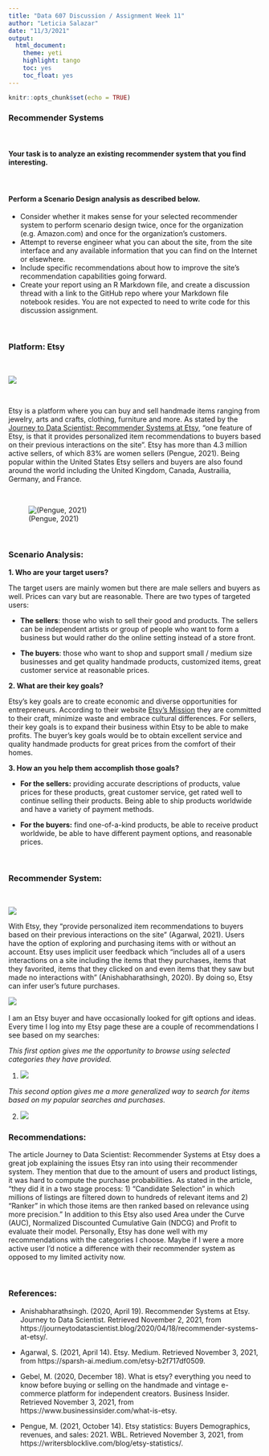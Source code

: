 ```yaml
---
title: "Data 607 Discussion / Assignment Week 11"
author: "Leticia Salazar"
date: "11/3/2021"
output:
  html_document:
    theme: yeti
    highlight: tango
    toc: yes
    toc_float: yes
---
```


```r
knitr::opts_chunk$set(echo = TRUE)
```

### **Recommender Systems**

$~$

#### **Your task is to analyze an existing recommender system that you find interesting.**

$~$

#### **Perform a Scenario Design analysis as described below.**  
* Consider whether it makes sense for your selected recommender system to perform scenario design twice, once for the organization (e.g. Amazon.com) and once for the organization's customers. 
* Attempt to reverse engineer what you can about the site, from the site interface and any available information that you can find on the Internet or elsewhere.
* Include specific recommendations about how to improve the site's recommendation capabilities going forward. 
* Create your report using an R Markdown file, and create a discussion thread with a link to the GitHub repo where your Markdown file notebook resides.  You are not expected to need to write code for this discussion assignment.

$~$




### **Platform: Etsy**
$~$

![](/Users/letiix3/Desktop/Data-607/Week_11_HWK/Pictures/etsy_homepage.png)

$~$

Etsy is a platform where you can buy and sell handmade items ranging from jewelry, arts and crafts, clothing, furniture and more. As stated by the [Journey to Data Scientist: Recommender Systems at Etsy](https://journeytodatascientist.blog/2020/04/18/recommender-systems-at-etsy/), "one feature of Etsy, is that it provides personalized item recommendations to buyers based on their previous interactions on the site". Etsy has more than 4.3 million active sellers, of which 83% are women sellers (Pengue, 2021). Being popular within the United States Etsy sellers and buyers are also found around the world including the United Kingdom, Canada, Austrailia, Germany, and France.

$~$

![(Pengue, 2021)](/Users/letiix3/Desktop/Data-607/Week_11_HWK/Pictures/etsy_world.png)


$~$

### **Scenario Analysis:**

**1. Who are your target users?**

The target users are mainly women but there are male sellers and buyers as well. Prices can vary but are reasonable. There are two types of targeted users:

* **The sellers**: those who wish to sell their good and products. The sellers can be independent artists or group of people who want to form a business but would rather do the online setting instead of a store front.

* **The buyers**: those who want to shop and support small / medium size businesses and get quality handmade products, customized items, great customer service at reasonable prices. 


**2. What are their key goals?**

Etsy's key goals are to create economic and diverse opportunities for entrepreneurs. According to their website [Etsy's Mission](https://www.etsy.com/mission) they are committed to their craft, minimize waste and embrace cultural differences. For sellers, their key goals is to expand their business within Etsy to be able to make profits. The buyer's key goals would be to obtain excellent service and quality handmade products for great prices from the comfort of their homes.

**3. How an you help them accomplish those goals?**

* **For the sellers:** providing accurate descriptions of products, value prices for these products, great customer service, get rated well to continue selling their products. Being able to ship products worldwide and have a variety of payment methods.

* **For the buyers:** find one-of-a-kind products, be able to receive product worldwide, be able to have different payment options, and reasonable prices.

$~$

### **Recommender System:**
$~$

![](/Users/letiix3/Desktop/Data-607/Week_11_HWK/Pictures/explore_one_of_a_kind.png)

With Etsy, they "provide personalized item recommendations to buyers based on their previous interactions on the site" (Agarwal, 2021). Users have the option of exploring and purchasing items with or without an account. Etsy uses implicit user feedback which "includes all of a users interactions on a site including the items that they purchases, items that they favorited, items that they clicked on and even items that they saw but made no interactions with" (Anishabharathsingh, 2020). By doing so, Etsy can infer user's future purchases.

![](/Users/letiix3/Desktop/Data-607/Week_11_HWK/Pictures/shops_we_think_you'll_love.png)
$~$

I am an Etsy buyer and have occasionally looked for gift options and ideas. Every time I log into my Etsy page these are a couple of recommendations I see based on my searches:

*This first option gives me the opportunity to browse using selected categories they have provided.*

1. ![](/Users/letiix3/Desktop/Data-607/Week_11_HWK/Pictures/gift_finder.png)

*This second option gives me a more generalized way to search for items based on my popular searches and purchases.*

2. ![](/Users/letiix3/Desktop/Data-607/Week_11_HWK/Pictures/recommended_categories.png)


### **Recommendations:**

The article Journey to Data Scientist: Recommender Systems at Etsy does a great job explaining the issues Etsy ran into using their recommender system. They mention that due to the amount of users and product listings, it was hard to compute the purchase probabilities. As stated in the article, "they did it in a two stage process: 1) “Candidate Selection” in which millions of listings are filtered down to hundreds of relevant items and 2) “Ranker” in which those items are then ranked based on relevance using more precision." In addition to this Etsy also used Area under the Curve (AUC), Normalized Discounted Cumulative Gain (NDCG) and Profit to evaluate their model. Personally, Etsy has done well with my recommendations with the categories I choose. Maybe if I were a more active user I'd notice a difference with their recommender system as opposed to my limited activity now. 

$~$

### **References:**
* Anishabharathsingh. (2020, April 19). Recommender Systems at Etsy. Journey to Data Scientist. Retrieved November 2, 2021, from https://journeytodatascientist.blog/2020/04/18/recommender-systems-at-etsy/.


* Agarwal, S. (2021, April 14). Etsy. Medium. Retrieved November 3, 2021, from https://sparsh-ai.medium.com/etsy-b2f717df0509. 


* Gebel, M. (2020, December 18). What is etsy? everything you need to know before buying or selling on the handmade and vintage e-commerce platform for independent creators. Business Insider. Retrieved November 3, 2021, from https://www.businessinsider.com/what-is-etsy. 


* Pengue, M. (2021, October 14). Etsy statistics: Buyers Demographics, revenues, and sales: 2021. WBL. Retrieved November 3, 2021, from https://writersblocklive.com/blog/etsy-statistics/. 




